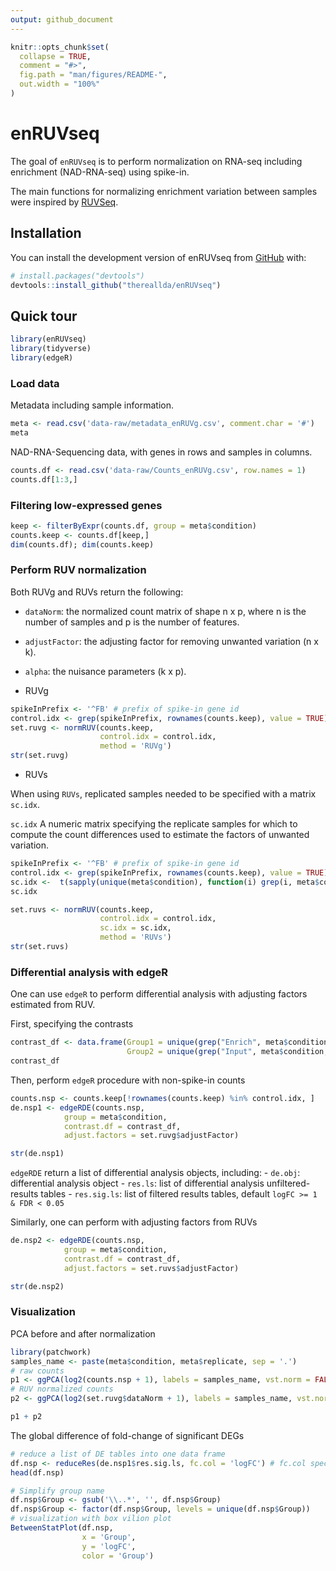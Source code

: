 ---
output: github_document
---

<!-- README.md is generated from README.Rmd. Please edit that file -->

```{r, include = FALSE}
knitr::opts_chunk$set(
  collapse = TRUE,
  comment = "#>",
  fig.path = "man/figures/README-",
  out.width = "100%"
)
```

# enRUVseq

<!-- badges: start -->

<!-- badges: end -->

The goal of `enRUVseq` is to perform normalization on RNA-seq including
enrichment (NAD-RNA-seq) using spike-in.

The main functions for normalizing enrichment variation between samples
were inspired by [RUVSeq](https://github.com/drisso/RUVSeq).

## Installation

You can install the development version of enRUVseq from [GitHub](https://github.com/) with:

``` r
# install.packages("devtools")
devtools::install_github("thereallda/enRUVseq")
```

## Quick tour 

```{r example}
library(enRUVseq)
library(tidyverse)
library(edgeR)
```

### Load data

Metadata including sample information. 

```{r}
meta <- read.csv('data-raw/metadata_enRUVg.csv', comment.char = '#')
meta
```

NAD-RNA-Sequencing data, with genes in rows and samples in columns. 

```{r}
counts.df <- read.csv('data-raw/Counts_enRUVg.csv', row.names = 1)
counts.df[1:3,]
```

### Filtering low-expressed genes 

```{r}
keep <- filterByExpr(counts.df, group = meta$condition)
counts.keep <- counts.df[keep,]
dim(counts.df); dim(counts.keep)
```

### Perform RUV normalization

Both RUVg and RUVs return the following:

 - `dataNorm`: the normalized count matrix of shape n x p, where n is the number of samples and p is the number of features. 
 - `adjustFactor`: the adjusting factor for removing unwanted variation (n x k). 
 - `alpha`: the nuisance parameters (k x p). 

- RUVg

```{r}
spikeInPrefix <- '^FB' # prefix of spike-in gene id
control.idx <- grep(spikeInPrefix, rownames(counts.keep), value = TRUE)
set.ruvg <- normRUV(counts.keep, 
                    control.idx = control.idx,
                    method = 'RUVg')
str(set.ruvg)
```

- RUVs 

When using `RUVs`, replicated samples needed to be specified with a matrix `sc.idx`. 

`sc.idx` A numeric matrix specifying the replicate samples for which to 
compute the count differences used to estimate the factors of unwanted variation.

```{r}
spikeInPrefix <- '^FB' # prefix of spike-in gene id
control.idx <- grep(spikeInPrefix, rownames(counts.keep), value = TRUE)
sc.idx <-  t(sapply(unique(meta$condition), function(i) grep(i, meta$condition)))
sc.idx 
```

```{r}
set.ruvs <- normRUV(counts.keep, 
                    control.idx = control.idx,
                    sc.idx = sc.idx,
                    method = 'RUVs')
str(set.ruvs)
```

### Differential analysis with edgeR

One can use `edgeR` to perform differential analysis with adjusting factors estimated from RUV. 

First, specifying the contrasts

```{r}
contrast_df <- data.frame(Group1 = unique(grep("Enrich", meta$condition, value = TRUE)),
                          Group2 = unique(grep("Input", meta$condition, value = TRUE)))
contrast_df
```

Then, perform `edgeR` procedure with non-spike-in counts

```{r}
counts.nsp <- counts.keep[!rownames(counts.keep) %in% control.idx, ]
de.nsp1 <- edgeRDE(counts.nsp, 
            group = meta$condition,
            contrast.df = contrast_df,
            adjust.factors = set.ruvg$adjustFactor) 

str(de.nsp1)
```

`edgeRDE` return a list of differential analysis objects, including:
- `de.obj`: differential analysis object
- `res.ls`: list of differential analysis unfiltered-results tables
- `res.sig.ls`: list of filtered results tables, default `logFC >= 1 & FDR < 0.05`

Similarly, one can perform with adjusting factors from RUVs

```{r}
de.nsp2 <- edgeRDE(counts.nsp, 
            group = meta$condition,
            contrast.df = contrast_df,
            adjust.factors = set.ruvs$adjustFactor) 

str(de.nsp2)
```

### Visualization

PCA before and after normalization

```{r}
library(patchwork)
samples_name <- paste(meta$condition, meta$replicate, sep = '.')
# raw counts
p1 <- ggPCA(log2(counts.nsp + 1), labels = samples_name, vst.norm = FALSE) + ggtitle('Raw')
# RUV normalized counts
p2 <- ggPCA(log2(set.ruvg$dataNorm + 1), labels = samples_name, vst.norm = FALSE) + ggtitle('RUV')

p1 + p2
```

The global difference of fold-change of significant DEGs

```{r}
# reduce a list of DE tables into one data frame
df.nsp <- reduceRes(de.nsp1$res.sig.ls, fc.col = 'logFC') # fc.col specify the name of log-fold change column
head(df.nsp)
```
```{r}
# Simplify group name
df.nsp$Group <- gsub('\\..*', '', df.nsp$Group)
df.nsp$Group <- factor(df.nsp$Group, levels = unique(df.nsp$Group))
# visualization with box vilion plot
BetweenStatPlot(df.nsp, 
                x = 'Group',
                y = 'logFC',
                color = 'Group')
```

